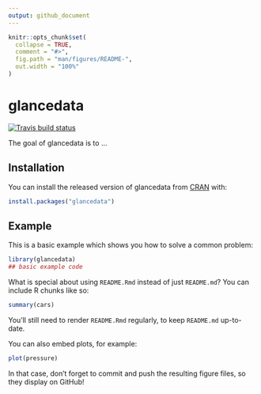```yaml
---
output: github_document
---
```


<!-- README.md is generated from README.Rmd. Please edit that file -->

```r
knitr::opts_chunk$set(
  collapse = TRUE,
  comment = "#>",
  fig.path = "man/figures/README-",
  out.width = "100%"
)
```
# glancedata

<!-- badges: start -->
[![Travis build status](https://travis-ci.org/gbasulto/glancedata.svg?branch=master)](https://travis-ci.org/gbasulto/glancedata)
<!-- badges: end -->

The goal of glancedata is to ...

## Installation

You can install the released version of glancedata from [CRAN](https://CRAN.R-project.org) with:

``` r
install.packages("glancedata")
```

## Example

This is a basic example which shows you how to solve a common problem:

```r
library(glancedata)
## basic example code
```

What is special about using `README.Rmd` instead of just `README.md`? You can include R chunks like so:

```r
summary(cars)
```

You'll still need to render `README.Rmd` regularly, to keep `README.md` up-to-date.

You can also embed plots, for example:

```r
plot(pressure)
```

In that case, don't forget to commit and push the resulting figure files, so they display on GitHub!
